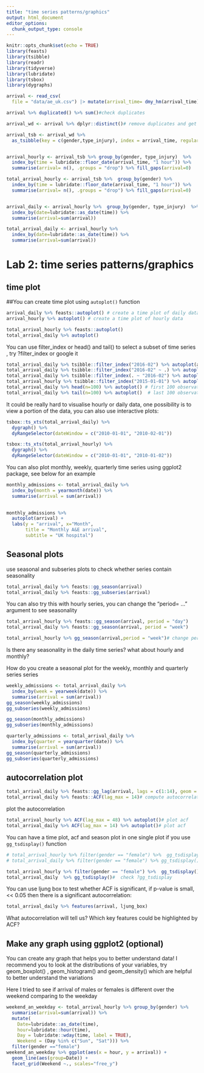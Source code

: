 ```yaml
---
title: "time series patterns/graphics"
output: html_document
editor_options: 
  chunk_output_type: console
---
```


```r
knitr::opts_chunk$set(echo = TRUE)
library(feasts)
library(tsibble)
library(readr)
library(tidyverse)
library(lubridate)
library(tsbox)
library(dygraphs)
```


```r

arrival <- read_csv(
  file = "data/ae_uk.csv") |> mutate(arrival_time= dmy_hm(arrival_time))

arrival %>% duplicated() %>% sum()#check duplicates

arrival_wd <- arrival %>% dplyr::distinct()# remove duplicates and get a distinct tibble

arrival_tsb <- arrival_wd %>% 
  as_tsibble(key = c(gender,type_injury), index = arrival_time, regular=FALSE)


arrival_hourly <- arrival_tsb %>% group_by(gender, type_injury)  %>% 
  index_by(time = lubridate::floor_date(arrival_time, "1 hour")) %>%
  summarise(arrival= n(), .groups = "drop") %>% fill_gaps(arrival=0)

total_arrival_hourly <- arrival_tsb %>%  group_by(gender) %>% 
  index_by(time = lubridate::floor_date(arrival_time, "1 hour")) %>%
  summarise(arrival= n(), .groups = "drop") %>% fill_gaps(arrival=0)


arrival_daily <- arrival_hourly %>%  group_by(gender, type_injury)  %>%
  index_by(date=lubridate::as_date(time)) %>% 
  summarise(arrival=sum(arrival))

total_arrival_daily <- arrival_hourly %>% 
  index_by(date=lubridate::as_date(time)) %>% 
  summarise(arrival=sum(arrival))
```

# Lab 2: time series patterns/graphics

## time plot

##You can create time plot using `autoplot()` function

```r
arrival_daily %>% feasts::autoplot() # create a time plot of daily data
arrival_hourly %>% autoplot() # create a time plot of hourly data

total_arrival_hourly %>% feasts::autoplot() 
total_arrival_daily %>% autoplot()
```

You can use filter_index or head() and tail() to select a subset of time series , try ?filter_index or google it


```r
total_arrival_daily %>% tsibble::filter_index("2016-02") %>% autoplot(arrival) # plot only February 2016 
total_arrival_daily %>% tsibble::filter_index("2016-02" ~ .) %>% autoplot(arrival) # plot from February 2016 till the end
total_arrival_daily %>% tsibble::filter_index(. ~ "2016-02") %>% autoplot(arrival) # plot from February 2016 till the end
total_arrival_hourly %>% tsibble::filter_index("2015-01-01") %>% autoplot(arrival) # plot only 2015-01-01
total_arrival_daily %>% head(n=100) %>% autoplot() # first 100 observations
total_arrival_daily %>% tail(n=100) %>% autoplot()  # last 100 observations

```

It could be really hard to visualise hourly or daily data, one possibility is to view a portion of the data, you can also use  interactive plots:

```r
tsbox::ts_xts(total_arrival_daily) %>% 
  dygraph() %>% 
  dyRangeSelector(dateWindow = c("2010-01-01", "2010-02-01"))

tsbox::ts_xts(total_arrival_hourly) %>% 
  dygraph() %>% 
  dyRangeSelector(dateWindow = c("2010-01-01", "2010-01-02"))
```

You can also plot monthly, weekly, quarterly time series using ggplot2 package, see below for an example

```r

monthly_admissions <- total_arrival_daily %>% 
  index_by(month = yearmonth(date)) %>%
  summarise(arrival = sum(arrival))

  
monthly_admissions %>% 
  autoplot(arrival) +
  labs(y = "arrival", x="Month",
       title = "Monthly A&E arrival",
       subtitle = "UK hospital")
```

## Seasonal plots

use seasonal and subseries plots to check whether series contain seasonality 

```r
total_arrival_daily %>% feasts::gg_season(arrival) 
total_arrival_daily %>% feasts::gg_subseries(arrival)
```

You can also try this with hourly series, you can change the "period= ..." argument to see seasonality

```r
total_arrival_hourly %>% feasts::gg_season(arrival, period = "day") 
total_arrival_daily %>% feasts::gg_season(arrival, period = "week")
```

```r
total_arrival_hourly %>% gg_season(arrival,period = "week")# change period 
```

Is there any seasonality in the daily time series? what about hourly and monthly?


How do you create a seasonal plot for the weekly, monthly and quarterly series series

```r
weekly_admissions <- total_arrival_daily %>% 
  index_by(week = yearweek(date)) %>%
  summarise(arrival = sum(arrival))
gg_season(weekly_admissions)
gg_subseries(weekly_admissions)
```

```r
gg_season(monthly_admissions)
gg_subseries(monthly_admissions)

```


```r
quarterly_admissions <- total_arrival_daily %>% 
  index_by(quarter = yearquarter(date)) %>%
  summarise(arrival = sum(arrival))
gg_season(quarterly_admissions)
gg_subseries(quarterly_admissions)
```

## autocorrelation plot

```r
total_arrival_daily %>% feasts::gg_lag(arrival, lags = c(1:14), geom = "point")# create lag plots for 14 lags, from 1 to 14
total_arrival_daily %>% feasts::ACF(lag_max = 14)# compute autocorrelation function for 14 lags
```

plot the autocorrelation 

```r
total_arrival_hourly %>% ACF(lag_max = 48) %>% autoplot()# plot acf
total_arrival_daily %>% ACF(lag_max = 14) %>% autoplot()# plot acf
```

You can have a time plot, acf and season plot in one single plot if you use `gg_tsdisplay()` function

```r
# total_arrival_hourly %>% filter(gender == "female") %>%  gg_tsdisplay()#  check ?gg_tsdisplay
# total_arrival_daily %>% filter(gender == "female") %>% gg_tsdisplay()#  check ?gg_tsdisplay

total_arrival_hourly %>% filter(gender == "female") %>%  gg_tsdisplay()#  check ?gg_tsdisplay
total_arrival_daily  %>% gg_tsdisplay()#  check ?gg_tsdisplay


```

You can use ljung box to test whether ACF is significant, if p-value is small, << 0.05 then there is a significant autocorrelation:

```r
total_arrival_daily %>% features(arrival, ljung_box)
```

What autocorrelation will tell us? Which key features could be highlighted by ACF?

## Make any graph using ggplot2 (optional)

You can create any graph that helps you to better understand data! I recommend you to look at the distributions of your variables, try geom_boxplot() , geom_histogram() and geom_density() which are helpful to better understand the variations

Here I tried to see if arrival of males or females is different over the weekend comparing to the weekday

```r
weekend_an_weekday <- total_arrival_hourly %>% group_by(gender) %>% 
  summarise(arrival=sum(arrival)) %>% 
  mutate(
    Date=lubridate::as_date(time),
    hour=lubridate::hour(time),
    Day = lubridate::wday(time, label = TRUE),
    Weekend = (Day %in% c("Sun", "Sat"))) %>% 
  filter(gender =="female") 
weekend_an_weekday %>% ggplot(aes(x = hour, y = arrival)) +
  geom_line(aes(group=Date)) +
  facet_grid(Weekend ~., scales="free_y")
```

  
  